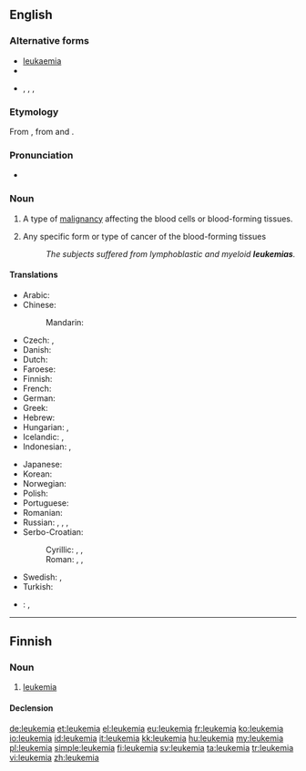 ==English==

{{wikipedia}}

===Alternative forms===
* [[leukaemia]] {{qualifier|UK}}
* {{l|en|leucaemia}}
* {{l|en|leucæmia}}, {{l|en|leukæmia}}, {{l|en|leuchæmia}}, {{l|en|leukhæmia}} {{qualifier|archaic}}

===Etymology===
From {{etyl|de|en}} {{term|Leukämie|lang=de}}, from {{etyl|grc|en}} {{term|sc=polytonic|λευκός||white|lang=grc}} and {{term|sc=polytonic|αἷμα||blood|lang=grc}}.

===Pronunciation===
* {{IPA|/luˈkimiə/}}

===Noun===
{{en-noun|s|-}}

# {{US|oncology|pathology}} A type of [[malignancy]] affecting the blood cells or blood-forming tissues.
# {{US|oncology|pathology|countable}} Any specific form or type of cancer of the blood-forming tissues
#: ''The subjects suffered from lymphoblastic and myeloid '''leukemias'''.''

====Translations====
{{trans-top|cancer of blood forming tissue}}
* Arabic: {{t-|ar|سرطان الدم|m|tr=saraṭān al-dam}}
* Chinese:
*: Mandarin: {{t+|cmn|白血病|tr=báixuèbìng, báixiěbìng|sc=Hani}}
* Czech: {{t+|cs|leukemie|f}}, {{t+|cs|leukémie|f}}
* Danish: {{t-|da|leukæmi|c}}
* Dutch: {{t+|nl|leukemie}}
* Faroese: {{t-|fo|blóðkrabbi|m}}
* Finnish: {{t+|fi|leukemia}}
* French: {{t+|fr|leucémie|f}}
* German: {{t+|de|Leukämie|f}}
* Greek: {{t+|el|λευχαιμία|f|tr=lefchaimía}}
* Hebrew: {{t-|he|סרטן הדם|alt=סַרְטַן הַדָּם|m|tr=saratan ha-dam|sc=Hebr}}
* Hungarian: {{t+|hu|fehérvérűség}}, {{t+|hu|leukémia}}
* Icelandic: {{t-|is|hvítblæði|n}}, {{t-|is|blóðlýsa|f}} {{qualifier|less common}}
* Indonesian: {{t+|id|leukemia}}, {{t-|id|kanker darah}}
{{trans-mid}}
* Japanese: {{t-|ja|白血病|tr=[[はっけつびょう]], hakketsubyō}}
* Korean: {{t+|ko|백혈병|tr=baekhyeolbyeong|sc=Hang}}
* Norwegian: {{t+|no|leukemi|m}}
* Polish: {{t+|pl|białaczka|f}}
* Portuguese: {{t+|pt|leucemia}}
* Romanian: {{t-|ro|leucemie|f}}
* Russian: {{t+|ru|лейкемия|f|sc=Cyrl|tr=lejkemíja}}, {{t|ru|белокровие|n|tr=belokróvije|sc=Cyrl}}, {{t|ru|лейкоз|m|tr=lejkóz|sc=Cyrl}}, {{t|ru|алейкемия|f|tr=alejkemíja|sc=Cyrl}}
* Serbo-Croatian:
*: Cyrillic: {{t|sh|леукемија|f}}, {{t|sh|белокрвност|f}}, {{t|sh|бјелокрвност|f}}
*: Roman: {{t-|sh|leukemija|f|alt=leukémija}}, {{t-|sh|belokrvnost|f|alt=belokŕvnōst}}, {{t-|sh|bjelokrvnost|f|alt=bjelokŕvnōst}}
* Swedish: {{t+|sv|leukemi|c}}, {{t-|sv|blodcancer|c}}
* Turkish: {{t+|tr|lösemi}}
{{trans-bottom}}

{{checktrans-top}}
* {{ttbc|la}}: {{t-|la|leucaemia}}, {{t-|la|leucemia}}
{{trans-bottom}}

----

==Finnish==

===Noun===
{{fi-noun}}

# [[#English|leukemia]]

====Declension====
{{fi-decl-kulkija|leukemi}}

[[de:leukemia]]
[[et:leukemia]]
[[el:leukemia]]
[[eu:leukemia]]
[[fr:leukemia]]
[[ko:leukemia]]
[[io:leukemia]]
[[id:leukemia]]
[[it:leukemia]]
[[kk:leukemia]]
[[hu:leukemia]]
[[my:leukemia]]
[[pl:leukemia]]
[[simple:leukemia]]
[[fi:leukemia]]
[[sv:leukemia]]
[[ta:leukemia]]
[[tr:leukemia]]
[[vi:leukemia]]
[[zh:leukemia]]